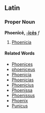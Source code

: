 ==Latin==
===Proper Noun===
'''Phoenīcē, [[Wiktionary Appendix:Latin first declension|-īcēs]]''' ''f''

#[[Phoenicia]]
====Related Words====
*[[Phoenices]]
*[[phoeniceus]]
*[[Phoenicia]]
*[[Phoenicias]]
*[[Phoenicius]]
*[[Phoenissa]]
*[[Phoenissus]]
*[[Phoenix]]
*[[Punicus]]